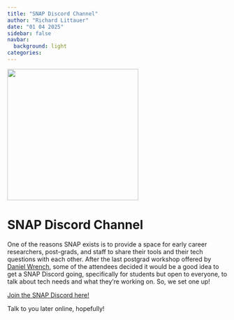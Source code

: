 ```yaml
---
title: "SNAP Discord Channel"
author: "Richard Littauer"
date: "01 04 2025"
sidebar: false
navbar:
  background: light
categories:
---
```


![](SNAP+discord2.png){height=300 fig-align="center"}

<h1>SNAP Discord Channel</h1>

One of the reasons SNAP exists is to provide a space for early career researchers, post-grads, and staff to share their tools and their tech questions with each other. After the last postgrad workshop offered by <a href="https://www.linkedin.com/in/daniel-wrench-b475aa1a4/">Daniel Wrench</a>, some of the attendees decided it would be a good idea to get a SNAP Discord going, specifically for students but open to everyone, to talk about tech needs and what they're working on. So, we set one up! 

<a href="https://discord.gg/NWRkhm6Sw4">Join the SNAP Discord here!</a>

Talk to you later online, hopefully!

